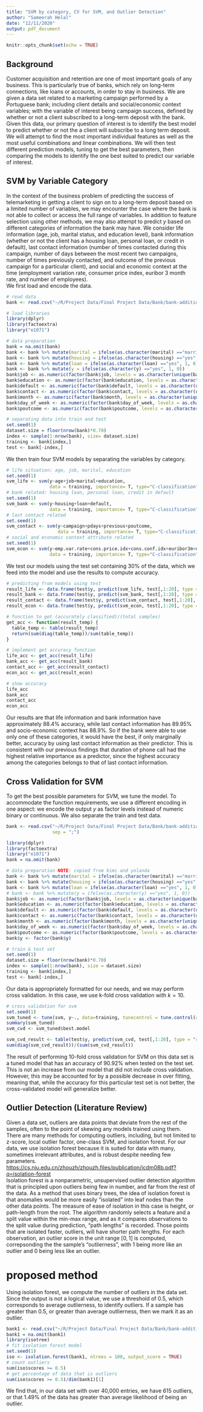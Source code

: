 ```yaml
---
title: "SVM by category, CV for SVM, and Outlier Detection"
author: "Sameerah Helal"
date: "12/11/2020"
output: pdf_document
---
```


```r
knitr::opts_chunk$set(echo = TRUE)
```

## Background
Customer acquisition and retention are one of most important goals of any business. This is particularly true of banks, which rely on long-term connections, like loans or accounts, in order to stay in business. We are given a data set related to a marketing campaign performed by a Portuguese bank; including client details and social/economic context variables; with the variable of interest being campaign success, defined by whether or not a client subscribed to a long-term deposit with the bank.\
Given this data, our primary question of interest is to identify the best model to predict whether or not the a client will subscribe to a long term deposit. We will attempt to find the most important individual features as well as the most useful combinations and linear combinations. We will then test different prediction models, tuning to get the best parameters, then comparing the models to identify the one best suited to predict our variable of interest.

## SVM by Variable Category
In the context of the business problem of predicting the success of telemarketing in getting a client to sign on to a long-term deposit based on a limited number of variables, we may encounter the case where the bank is not able to collect or access the full range of variables. In addition to feature selection using other methods, we may also attempt to predict $y$ based on different categories of information the bank may have. We consider life information (age, job, marital status, and education level), bank information (whether or not the client has a housing loan, personal loan, or credit in default), last contact information (number of times contacted during this campaign, number of days between the most recent two campaigns, number of times previously contacted, and outcome of the previous campaign for a particular client), and social and economic context at the time (employment variation rate, consumer price index, euribor 3 month rate, and number of employees).\
We first load and encode the data.
```r
# read data
bank <- read.csv("~/R/Project Data/Final Project Data/Bank/bank-additional/bank-additional-full.csv", sep=";")

# load libraries
library(dplyr)
library(factoextra)
library("e1071")

# data preparation
bank = na.omit(bank)
bank <- bank %>% mutate(marital = ifelse(as.character(marital) =="married", 1, 0))
bank <- bank %>% mutate(housing = ifelse(as.character(housing) =="yes", 1, 0))
bank <- bank %>% mutate(loan = ifelse(as.character(loan) =="yes", 1, 0))
bank <- bank %>% mutate(y = ifelse(as.character(y) =="yes", 1, 0))
bank$job <- as.numeric(factor(bank$job, levels = as.character(unique(bank$job))))
bank$education <- as.numeric(factor(bank$education, levels = as.character(unique(bank$education))))
bank$default <- as.numeric(factor(bank$default, levels = as.character(unique(bank$default))))
bank$contact <- as.numeric(factor(bank$contact, levels = as.character(unique(bank$contact))))
bank$month <- as.numeric(factor(bank$month, levels = as.character(unique(bank$month))))
bank$day_of_week <- as.numeric(factor(bank$day_of_week, levels = as.character(unique(bank$day_of_week))))
bank$poutcome <- as.numeric(factor(bank$poutcome, levels = as.character(unique(bank$poutcome))))

# separating data into train and test
set.seed(1)
dataset.size = floor(nrow(bank)*0.70)
index <- sample(1:nrow(bank), size= dataset.size)
training <- bank[index,]
test <- bank[-index,]
```

We then train four SVM models by separating the variables by category.

```r
# life situation: age, job, marital, education
set.seed(1)
svm_life <- svm(y~age+job+marital+education,
                data = training, importance= T, type="C-classification")
# bank related: housing loan, personal loan, credit in default
set.seed(1)
svm_bank <- svm(y~housing+loan+default,
                data = training, importance= T, type="C-classification")
# last contact related
set.seed(1)
svm_contact <- svm(y~campaign+pdays+previous+poutcome,
                   data = training, importance= T, type="C-classification")
# social and economic context attribute related
set.seed(1)
svm_econ <- svm(y~emp.var.rate+cons.price.idx+cons.conf.idx+euribor3m+nr.employed, 
                data = training, importance= T, type="C-classification")

```

We test our models using the test set containing 30% of the data, which we feed into the model and use the results to compute accuracy.

```r
# predicting from models using test
result_life <- data.frame(test$y, predict(svm_life, test[,1:20], type = "response"));
result_bank <- data.frame(test$y, predict(svm_bank, test[,1:20], type = "response"));
result_contact <- data.frame(test$y, predict(svm_contact, test[,1:20], type = "response"));
result_econ <- data.frame(test$y, predict(svm_econ, test[,1:20], type = "response"));

# function to get (accurately classified)/(total samples)
get_acc <- function(result_temp) {
  table_temp <- table(result_temp)
  return(sum(diag(table_temp))/sum(table_temp))
}

# implement get accuracy function
life_acc <- get_acc(result_life)
bank_acc <- get_acc(result_bank)
contact_acc <- get_acc(result_contact)
econ_acc <- get_acc(result_econ)

# show accuracy
life_acc
bank_acc
contact_acc
econ_acc
```

Our results are that life information and bank information have approximately 88.4\% accuracy, while last contact information has 89.95\% and socio-economic context has 88.9\%. So if the bank were able to use only one of these categories, it would have the best, if only marginally better, accuracy by using last contact information as their predictor. This is consistent with our previous findings that duration of phone call had the highest relative importance as a predictor, since the highest accuracy among the categories belongs to that of last contact information.

## Cross Validation for SVM

To get the best possible parameters for SVM, we tune the model. To accommodate the function requirements, we use a different encoding in one aspect: we encode the output $y$ as factor levels instead of numeric binary or continuous. We also separate the train and test data.

```r
bank <- read.csv("~/R/Project Data/Final Project Data/Bank/bank-additional/bank-additional-full.csv", 
                 sep = ";")

library(dplyr)
library(factoextra)
library("e1071")
bank = na.omit(bank)

# data preparation NOTE: copied from kimi and yolanda
bank <- bank %>% mutate(marital = ifelse(as.character(marital) =="married", 1, 0))
bank <- bank %>% mutate(housing = ifelse(as.character(housing) =="yes", 1, 0))
bank <- bank %>% mutate(loan = ifelse(as.character(loan) =="yes", 1, 0))
# bank <- bank %>% mutate(y = ifelse(as.character(y) =="yes", 1, 0))
bank$job <- as.numeric(factor(bank$job, levels = as.character(unique(bank$job))))
bank$education <- as.numeric(factor(bank$education, levels = as.character(unique(bank$education))))
bank$default <- as.numeric(factor(bank$default, levels = as.character(unique(bank$default))))
bank$contact <- as.numeric(factor(bank$contact, levels = as.character(unique(bank$contact))))
bank$month <- as.numeric(factor(bank$month, levels = as.character(unique(bank$month))))
bank$day_of_week <- as.numeric(factor(bank$day_of_week, levels = as.character(unique(bank$day_of_week))))
bank$poutcome <- as.numeric(factor(bank$poutcome, levels = as.character(unique(bank$poutcome))))
bank$y <- factor(bank$y)

# train & test set
set.seed(1)
dataset.size = floor(nrow(bank)*0.70)
index <- sample(1:nrow(bank), size = dataset.size)
training <- bank[index,]
test <- bank[-index,]
```

Our data is appropriately formatted for our needs, and we may perform cross validation. In this case, we use k-fold cross validation with $k=10$.

```r
# cross validation for svm
set.seed(1)
svm_tuned <- tune(svm, y~., data=training, tunecontrol = tune.control(cross=10))
summary(svm_tuned)
svm_cvd <- svm_tuned$best.model

svm_cvd_result <- table(test$y, predict(svm_cvd, test[,1:20], type = "response"))
sum(diag(svm_cvd_result))/(sum(svm_cvd_result))
```

The result of performing 10-fold cross validation for SVM on this data set is a tuned model that has an accuracy of 90.92\% when tested on the test set. This is not an increase from our model that did not include cross validation. However, this may be accounted for by a possible decrease in over fitting, meaning that, while the accuracy for this particular test set is not better, the cross-validated model will generalize better.

## Outlier Detection (Literature Review)

Given a data set, outliers are data points that deviate from the rest of the samples, often
to the point of skewing any models trained using them. There are many methods for computing outliers, including, but not limited to z-score, local outlier factor, one-class SVM, and isolation forest. For our data, we use isolation forest because it is suited for data with many, sometimes irrelevant attributes, and is robust despite needing few parameters.\
<https://cs.nju.edu.cn/zhouzh/zhouzh.files/publication/icdm08b.pdf?q=isolation-forest>\
Isolation forest is a nonparametric, unsupervised outlier detection algorithm that is principled upon outliers being few in number, and far from the rest of the data. As a method that uses binary trees, the idea of isolation forest is that anomalies would be more easily "isolated" into leaf nodes than the other data points. The measure of ease of isolation in this case is height, or path-length from the root. The algorithm randomly selects a feature and a split value within the min-max range, and as it compares observations to the split value during prediction, “path lengths” is recorded. Those points that are isolated faster, outliers, will have shorter path lengths. For each observation, an outlier score in the unit range $[0,1]$ is computed, correpsonding the the sample's "outlierness", with 1 being more like an outlier and 0 being less like an outlier.\

# proposed method
Using isolation forest, we compute the number of outliers in the data set. Since the output is not a logical value, we use a threshold of 0.5, which corresponds to average outlierness, to identify outliers. If a sample has greater than 0.5, or greater than average outlierness, then we mark it as an outlier.

```r
bank1 <- read.csv("~/R/Project Data/Final Project Data/Bank/bank-additional/bank-additional-full.csv", sep=";")
bank1 = na.omit(bank1)
library(isotree)
# fit isolation forest model
set.seed(1)
iso <- isolation.forest(bank1, ntrees = 100, output_score = TRUE)
# count outliers
sum(iso$scores >= 0.5)
# get percentage of data that is outliers
sum(iso$scores >= 0.5)/dim(bank1)[1]
```

We find that, in our data set with over 40,000 entries, we have 615 outliers, or that 1.49\% of the data has greater than average likelihood of being an outlier.

